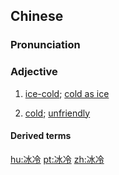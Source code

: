 ==Chinese==
{{zh-forms}}

===Pronunciation===
{{zh-pron
|m=bīnglěng
|c=bing1 laang5
|mn=peng-léng
|cat=a
}}

===Adjective===
{{zh-adj}}

# [[ice-cold]]; [[cold as ice]]
# {{lb|zh|figurative}} [[cold]]; [[unfriendly]]

====Derived terms====
{{zh-der|冰冷無味}}

[[hu:冰冷]]
[[pt:冰冷]]
[[zh:冰冷]]